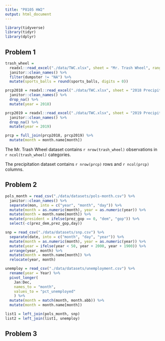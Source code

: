 ```yaml
---
title: "P8105 HW2"
output: html_document
---
```


```r
library(tidyverse)
library(tidyr)
library(dplyr)
```

## Problem 1

```r
trash_wheel = 
  readxl::read_excel("./data/TWC.xlsx", sheet = "Mr. Trash Wheel", range = "A2:N535") %>% 
  janitor::clean_names() %>% 
  filter(dumpster != "NA") %>% 
  mutate(sports_balls = round(sports_balls, digits = 0))
```

```r
prcp2018 = readxl::read_excel("./data/TWC.xlsx", sheet = "2018 Precipitation", skip = 1) %>%
  janitor::clean_names() %>% 
  drop_na() %>% 
  mutate(year = 2018)

prcp2019 = readxl::read_excel("./data/TWC.xlsx", sheet = "2019 Precipitation", skip = 1) %>%
  janitor::clean_names() %>% 
  drop_na() %>% 
  mutate(year = 2019)

prcp = full_join(prcp2018, prcp2019) %>% 
  mutate(month = month.name[month])
```

The Mr. Trash Wheel dataset contains `r nrow(trash_wheel)` observations in `r ncol(trash_wheel)` categories. 

The precipitation dataset contains `r nrow(prcp)` rows and `r ncol(prcp)` columns.  

## Problem 2

```r
pols_month = read_csv("./data/datasets/pols-month.csv") %>% 
  janitor::clean_names() %>% 
  separate(mon, into = c("year", "month", "day")) %>% 
  mutate(month = as.numeric(month), year = as.numeric(year)) %>% 
  mutate(month = month.name[month]) %>% 
  mutate(president = ifelse(prez_gop == 0, "dem", "gop")) %>% 
  select(-c(prez_dem,prez_gop,day))
```

```r
snp = read_csv("./data/datasets/snp.csv") %>% 
  separate(date, into = c("month", "day", "year")) %>% 
  mutate(month = as.numeric(month), year = as.numeric(year)) %>%
  mutate(year = ifelse(year < 50, year + 2000, year + 1900)) %>% 
  arrange(year, month) %>% 
  mutate(month = month.name[month]) %>% 
  relocate(year, month)
```

```r
unemploy = read_csv("./data/datasets/unemployment.csv") %>%
  rename(year = Year) %>%
  pivot_longer(
    Jan:Dec,
    names_to = "month",
    values_to = "pct_unemployed"
    ) %>% 
  mutate(month = match(month, month.abb)) %>% 
  mutate(month = month.name[month])
```

```r
list1 = left_join(pols_month, snp)
list2 = left_join(list1, unemploy)
```


## Problem 3


